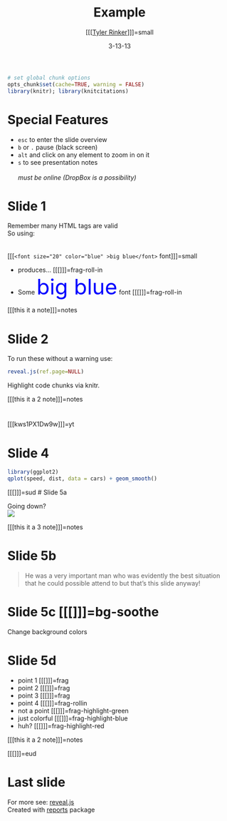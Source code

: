 % Example
% [[[[Tyler Rinker](https://github.com/trinker)]]]=small
% 3-13-13

```r
# set global chunk options
opts_chunk$set(cache=TRUE, warning = FALSE)
library(knitr); library(knitcitations)
```

# Special Features 
- `esc` to enter the slide overview 
- `b` or `.` pause (black screen)
- `alt` and click on any element to zoom in on it
- `s` to see presentation notes*
<br>
<br>
*<em>must be online (DropBox is a possibility)</em>


# Slide 1
Remember many HTML tags are valid   
So using:  
<br />  
[[[`<font size="20" color="blue" >big blue</font>` font]]]=small

- produces... [[[]]]=frag-roll-in
- Some <font size="20" color="blue" >big blue</font> font [[[]]]=frag-roll-in

[[[this it a note]]]=notes

# Slide 2
To run these without a warning use:
```r
reveal.js(ref.page=NULL)
```
Highlight code chunks via knitr.

[[[this it a 2 note]]]=notes

# 
[[[kws1PX1Dw9w]]]=yt

# Slide 4
```r
library(ggplot2)
qplot(speed, dist, data = cars) + geom_smooth()
```

[[[]]]=sud
# Slide 5a 

Going down?    
![](https://s3.amazonaws.com/hakim-static/reveal-js/arrow.png)

[[[this it a 3 note]]]=notes 

# Slide 5b
> He was a very important man who was evidently the best situation that he could 
> possible attend to but that's this slide anyway!

# Slide 5c [[[]]]=bg-soothe
Change background colors 

# Slide 5d  
  
- point 1 [[[]]]=frag   
- point 2 [[[]]]=frag   
- point 3 [[[]]]=frag 
- point 4 [[[]]]=frag-rollin  
- not a point [[[]]]=frag-highlight-green 
- just colorful [[[]]]=frag-highlight-blue
- huh? [[[]]]=frag-highlight-red      

[[[this it a 2 note]]]=notes

[[[]]]=eud


# Last slide
For more see: [reveal.js](http://lab.hakim.se/reveal-js/#/)    
Created with [reports](https://github.com/trinker/reports) package